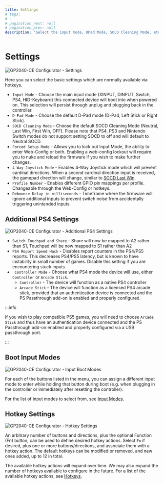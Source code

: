 ---
title: Settings
# tags:
# -
# pagination_next: null
# pagination_prev: null
description: "Select the input mode, DPad Mode, SOCD Cleaning Mode, etc. and configure Hotkey Shortcuts"
---

# Settings

![GP2040-CE Configurator - Settings](../../assets/images/gpc-settings.png)

Here you can select the basic settings which are normally available via hotkeys.

- `Input Mode` - Choose the main input mode (XINPUT, DINPUT, Switch, PS4, HID-Keyboard) this connected device will boot into when powered on. This selection will persist through unplug and plugging back in the controller.
- `D-Pad Mode` - Choose the default D-Pad mode (D-Pad, Left Stick or Right Stick).
- `SOCD Cleaning Mode` - Choose the default SOCD Cleaning Mode (Neutral, Last Win, First Win, OFF). Please note that PS4, PS3 and Nintendo Switch modes do not support setting SOCD to off and will default to Neutral SOCD.
- `Forced Setup Mode` - Allows you to lock out Input Mode, the ability to enter Web-Config or both. Enabling a web-config lockout will require you to nuke and reload the firmware if you wish to make further changes.
- `4-Way Joystick Mode` - Enables 4-Way Joystick mode which will prevent cardinal directions. When a second cardinal direction input is received, the gamepad direction will change, similar to [SOCD Last Win](../../hotkeys.mdx#socd-last-win).
- `Profile Number` - Enables different GPIO pin mappings per profile. Changeable through the Web-Config or hotkeys.
- `Debounce Delay in milliseconds` - Timeframe where the firmware will ignore additional inputs to prevent switch noise from accidentally triggering unintended inputs.

## Additional PS4 Settings

![GP2040-CE Configurator - Additional PS4 Settings](../../assets/images/gpc-settings-ps4.png)

- `Switch Touchpad and Share` - Share will now be mapped to A2 rather than S1, Touchpad will be now mapped to S1 rather than A2
- `PS4 Report Speed Hack` - Disables report counters in the PS4/PS5 reports. This decreases PS4/PS5 latency, but is known to have instability in small number of games. Disable this setting if you are encountering stuck inputs.
- ` Controller Mode` - Choose what PS4 mode the device will use, either `Controller` or `Arcade Stick`.
  - `Controller` - The device will function as a native PS4 controller
  - `Arcade Stick` - The device will function as a licensed PS4 arcade stick, provided that an authentication device is connected and the PS Passthrough add-on is enabled and properly configured.

:::info

If you wish to play compatible PS5 games, you will need to choose `Arcade Stick` and thus have an authentication device connected and the PS Passthrough add-on enabled and properly configured via a USB passthrough port.

:::

## Boot Input Modes

![GP2040-CE Configurator - Input Boot Modes](../../assets/images/gpc-input-boot-modes.png)

For each of the buttons listed in the menu, you can assign a different input mode to enter while holding that button during boot (e.g. when plugging in the controller or immediately after resetting the controller).

For the list of input modes to select from, see [Input Modes](../../usage.mdx#input-modes).

## Hotkey Settings

![GP2040-CE Configurator - Hotkey Settings](../../assets/images/gpc-hotkey-settings.png)

An arbitrary number of buttons and directions, plus the optional Function (Fn) button, can be used to define
desired hotkey actions. Select `Fn` if desired, plus one or more buttons/directions, and associate them with a
hotkey action. The default hotkeys can be modified or removed, and new ones added, up to 12 in total.

The available hotkey actions will expand over time. We may also expand the number of hotkeys available to
configure in the future. For a list of the available hotkey actions, see [Hotkeys](../../hotkeys.mdx).
